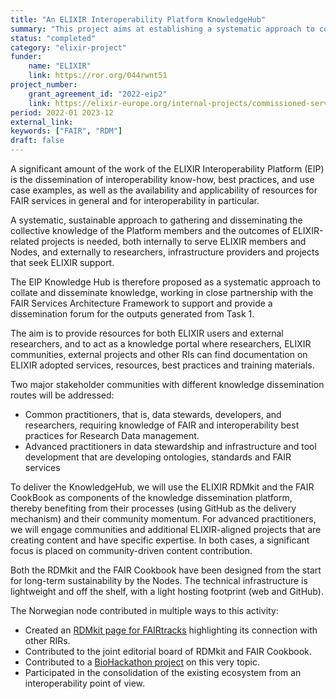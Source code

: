 ```yaml
---
title: "An ELIXIR Interoperability Platform KnowledgeHub"
summary: "This project aims at establishing a systematic approach to collate and disseminate knowledge, working in close partnership with the FAIR Services Architecture Framework to support and provide a dissemination forum for the outputs of the platform"
status: "completed"
category: "elixir-project"
funder:
    name: "ELIXIR"
    link: https://ror.org/044rwnt51
project_number:
    grant_agreement_id: "2022-eip2"
    link: https://elixir-europe.org/internal-projects/commissioned-services/2022-eip2
period: 2022-01 2023-12
external_link:
keywords: ["FAIR", "RDM"]
draft: false
---
```


A significant amount of the work of the ELIXIR Interoperability Platform (EIP) is the dissemination of interoperability know-how, best practices, and use case examples, as well as the availability and applicability of resources for FAIR services in general and for interoperability in particular.

A systematic, sustainable approach to gathering and disseminating the collective knowledge of the Platform members and the outcomes of ELIXIR-related projects is needed, both internally to serve ELIXIR members and Nodes, and externally to researchers, infrastructure providers and projects that seek ELIXIR support.

The EIP Knowledge Hub is therefore proposed as a systematic approach to collate and disseminate knowledge, working in close partnership with the FAIR Services Architecture Framework to support and provide a dissemination forum for the outputs generated from Task 1.

The aim is to provide resources for both ELIXIR users and external researchers, and to act as a knowledge portal where researchers, ELIXIR communities, external projects and other RIs can find documentation on ELIXIR adopted services, resources, best practices and training materials.

Two major stakeholder communities with different knowledge dissemination routes will be addressed:

* Common practitioners, that is, data stewards, developers, and researchers, requiring knowledge of FAIR and interoperability best practices for Research Data management.
* Advanced practitioners in data stewardship and infrastructure and tool development that are developing ontologies, standards and FAIR services

To deliver the KnowledgeHub, we will use the ELIXIR RDMkit and the FAIR CookBook as components of the knowledge dissemination platform, thereby benefiting from their processes (using GitHub as the delivery mechanism) and their community momentum. For advanced practitioners, we will engage communities and additional ELIXIR-aligned projects that are creating content and have specific expertise. In both cases, a significant focus is placed on community-driven content contribution.

Both the RDMkit and the FAIR Cookbook have been designed from the start for long-term sustainability by the Nodes. The technical infrastructure is lightweight and off the shelf, with a light hosting footprint (web and GitHub).

The Norwegian node contributed in multiple ways to this activity:
* Created an [RDMkit page for FAIRtracks](https://rdmkit.elixir-europe.org/fairtracks_assembly) highlighting its connection with other RIRs.
* Contributed to the joint editorial board of RDMkit and FAIR Cookbook.
* Contributed to a [BioHackathon project](https://doi.org/10.37044/osf.io/emc2f ) on this very topic.
* Participated in the consolidation of the existing ecosystem from an interoperability point of view.
